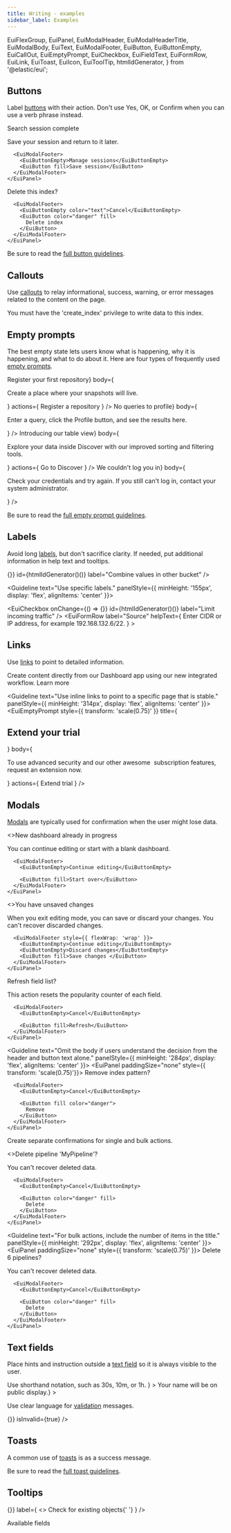 ```yaml
---
title: Writing - examples
sidebar_label: Examples
---
```


  EuiFlexGroup,
  EuiPanel,
  EuiModalHeader,
  EuiModalHeaderTitle,
  EuiModalBody,
  EuiText,
  EuiModalFooter,
  EuiButton,
  EuiButtonEmpty,
  EuiCallOut,
  EuiEmptyPrompt,
  EuiCheckbox,
  EuiFieldText,
  EuiFormRow,
  EuiLink,
  EuiToast,
  EuiIcon,
  EuiToolTip,
  htmlIdGenerator,
} from '@elastic/eui';

## Buttons

Label [buttons](../../components/navigation/buttons/button.mdx) with their action. Don't use Yes, OK, or Confirm when you can use a verb phrase instead.

<EuiFlexGroup gutterSize="m" alignItems="stretch">
  <Guideline text="Use a verb + noun for a button label." panelStyle={{ minHeight: '292px', display: 'flex', alignItems: 'center' }}>
    <EuiPanel paddingSize="none" style={{ transform: 'scale(0.75)' }}>
      <EuiModalHeader>
        <EuiModalHeaderTitle>Search session complete</EuiModalHeaderTitle>
      </EuiModalHeader>
      <EuiModalBody>
        <EuiText>
          <p>Save your session and return to it later.</p>
        </EuiText>
      </EuiModalBody>

      <EuiModalFooter>
        <EuiButtonEmpty>Manage sessions</EuiButtonEmpty>
        <EuiButton fill>Save session</EuiButton>
      </EuiModalFooter>
    </EuiPanel>
  </Guideline>
  <Guideline text="Use the same verb + noun as in the title." panelStyle={{ minHeight: '292px', display: 'flex', alignItems: 'center' }}>
    <EuiPanel paddingSize="none" style={{ transform: 'scale(0.75)' }}>
      <EuiModalHeader>
        <EuiModalHeaderTitle>Delete this index?</EuiModalHeaderTitle>
      </EuiModalHeader>

      <EuiModalFooter>
        <EuiButtonEmpty color="text">Cancel</EuiButtonEmpty>
        <EuiButton color="danger" fill>
          Delete index
        </EuiButton>
      </EuiModalFooter>
    </EuiPanel>
  </Guideline>
</EuiFlexGroup>

Be sure to read the [full button guidelines](../../components/navigation/buttons/guidelines.mdx).

## Callouts

Use [callouts](../../components/display/callout.mdx) to relay informational, success, warning, or error messages related to the content on the page.

<EuiFlexGroup gutterSize="m">
  <Guideline text="Ensure the description provides information in addition to the title" panelStyle={{ minHeight: '186px', display: 'flex', alignItems: 'center' }}>
    <EuiCallOut
      title="Ensure the description provides information in addition to the title."
      iconType="error"
      color="danger"
    >
      You must have the 'create_index' privilege to write data to this index.
    </EuiCallOut>
  </Guideline>
  <Guideline text="If a single sentence, end with a period." panelStyle={{ minHeight: '186px', display: 'flex', alignItems: 'center' }}>
    <EuiCallOut
      title="Your index can match two sources."
      iconType="search"
    />
  </Guideline>
</EuiFlexGroup>

## Empty prompts

The best empty state lets users know what is happening, why it is happening, and what to do about it. Here are four types of frequently used [empty prompts](../../components/display/empty-prompt/index.mdx).

<Guideline text="Prompt first-time users to take action.">
  <EuiEmptyPrompt
    style={{ transform: 'scale(0.75)'}}
    iconType="addDataApp"
    title={<h2>Register your first repository</h2>}
    body={<p>Create a place where your snapshots will live.</p>}
    actions={
      <EuiButton color="primary" fill>
        Register a repository
      </EuiButton>
    }
  />
</Guideline>

<Guideline text="If there is nothing to show, give instructions on what to do.">
  <EuiEmptyPrompt
    style={{ transform: 'scale(0.75)'}}
    iconType="searchProfilerApp"
    title={<h2>No queries to profile</h2>}
    body={
      <p>
        Enter a query, click the Profile button, and see the results
        here.
      </p>
    }
  />
</Guideline>

<Guideline text="Introduce a feature.">
  <EuiEmptyPrompt
    style={{ transform: 'scale(0.75)'}}
    iconType="discoverApp"
    title={<h2>Introducing our table view</h2>}
    body={
      <p>
        Explore your data inside Discover with our improved sorting and
        filtering tools.
      </p>
    }
    actions={
      <EuiButton color="primary" fill>
        Go to Discover
      </EuiButton>
    }
  />
</Guideline>

<Guideline text="If using an empty prompt for an error, explain next steps.">
  <EuiEmptyPrompt
    style={{ transform: 'scale(0.75)'}}
    iconType="lock"
    title={<h2>We couldn&apos;t log you in</h2>}
    body={
      <p>
        Check your credentials and try again. If you still can&apos;t
        log in, contact your system administrator.
      </p>
    }
  />
</Guideline>

Be sure to read the [full empty prompt guidelines](../../components/display/empty-prompt/index.mdx#guidelines).

## Labels

Avoid long [labels](../../components/forms/layouts/label.mdx), but don't sacrifice clarity. If needed, put additional information in help text and tooltips.

<EuiFlexGroup gutterSize="m">
  <Guideline text="Use labels that say what the input does." panelStyle={{ minHeight: '155px', display: 'flex', alignItems: 'center' }}>
    <div>
      <EuiFormRow>
        <EuiCheckbox
          onChange={() => {}}
          id={htmlIdGenerator()()}
          label="Combine values in other bucket"
        />
      </EuiFormRow>
      <EuiFormRow label="Bucket label">
        <EuiFieldText />
      </EuiFormRow>
    </div>
  </Guideline>

  <Guideline text="Use specific labels." panelStyle={{ minHeight: '155px', display: 'flex', alignItems: 'center' }}>
    <div>
      <EuiFormRow>
        <EuiCheckbox
          onChange={() => {}}
          id={htmlIdGenerator()()}
          label="Limit incoming traffic"
        />
      </EuiFormRow>
      <EuiFormRow
        label="Source"
        helpText={
          <span>
            Enter CIDR or IP address, for example 192.168.132.6/22.
          </span>
        }
      >
        <EuiFieldText />
      </EuiFormRow>
    </div>
  </Guideline>
</EuiFlexGroup>

## Links

Use [links](../../components/navigation/link.mdx) to point to detailed information.

<EuiFlexGroup gutterSize="m">
  <Guideline text="Place a 'Learn more' link after text that briefly introduces a topic or feature." panelStyle={{ minHeight: '314px', display: 'flex', alignItems: 'center' }}>
    <EuiCallOut size="m" title="Building a dashboard?" iconType="gear">
      Create content directly from our Dashboard app using our new integrated workflow. <Link to="https://www.elastic.co">Learn more</Link>
    </EuiCallOut>
  </Guideline>

  <Guideline text="Use inline links to point to a specific page that is stable." panelStyle={{ minHeight: '314px', display: 'flex', alignItems: 'center' }}>
    <EuiEmptyPrompt
      style={{ transform: 'scale(0.75)' }}
      title={<h2>Extend your trial</h2>}
      body={
        <p>
          To use advanced security and our other awesome&nbsp;
          <EuiLink>subscription features</EuiLink>, request an extension
          now.
        </p>
      }
      actions={
        <EuiButton color="primary" fill>
          Extend trial
        </EuiButton>
      }
    />
  </Guideline>
</EuiFlexGroup>

## Modals

[Modals](../../components/containers/modal/index.mdx) are typically used for confirmation when the user might lose data.

<EuiFlexGroup gutterSize="m">
  <Guideline text="For the body text, use one to two short sentences that explain the consequences." panelStyle={{ minHeight: '360px', display: 'flex', alignItems: 'center' }}>
    <EuiPanel paddingSize="none" style={{ transform: 'scale(0.75)' }}>
      <EuiModalHeader>
        <EuiModalHeaderTitle>
          <>New dashboard already in progress</>
        </EuiModalHeaderTitle>
      </EuiModalHeader>
      <EuiModalBody>
        <EuiText>
          <p>You can continue editing or start with a blank dashboard.</p>
        </EuiText>
      </EuiModalBody>

      <EuiModalFooter>
        <EuiButtonEmpty>Continue editing</EuiButtonEmpty>

        <EuiButton fill>Start over</EuiButton>
      </EuiModalFooter>
    </EuiPanel>
  </Guideline>
  <Guideline text="Some cases require three buttons." panelStyle={{ minHeight: '360px', display: 'flex', alignItems: 'center' }}>
    <EuiPanel paddingSize="none" style={{ transform: 'scale(0.75)' }}>
      <EuiModalHeader>
        <EuiModalHeaderTitle>
          <>You have unsaved changes</>
        </EuiModalHeaderTitle>
      </EuiModalHeader>
      <EuiModalBody>
        <EuiText>
          <p>
            When you exit editing mode, you can save or discard your
            changes. You can&apos;t recover discarded changes.
          </p>
        </EuiText>
      </EuiModalBody>

      <EuiModalFooter style={{ flexWrap: 'wrap' }}>
        <EuiButtonEmpty>Continue editing</EuiButtonEmpty>
        <EuiButtonEmpty>Discard changes</EuiButtonEmpty>
        <EuiButton fill>Save changes </EuiButton>
      </EuiModalFooter>
    </EuiPanel>
  </Guideline>
</EuiFlexGroup>

<EuiFlexGroup gutterSize="m">
  <Guideline text="Use the same action verbs in the header and button text." panelStyle={{ minHeight: '284px', display: 'flex', alignItems: 'center' }}>
    <EuiPanel paddingSize="none" style={{ transform: 'scale(0.75)'}}>
      <EuiModalHeader>
        <EuiModalHeaderTitle>Refresh field list?</EuiModalHeaderTitle>
      </EuiModalHeader>
      <EuiModalBody>
        <EuiText>
          <p>This action resets the popularity counter of each field.</p>
        </EuiText>
      </EuiModalBody>

      <EuiModalFooter>
        <EuiButtonEmpty>Cancel</EuiButtonEmpty>

        <EuiButton fill>Refresh</EuiButton>
      </EuiModalFooter>
    </EuiPanel>
  </Guideline>

  <Guideline text="Omit the body if users understand the decision from the header and button text alone." panelStyle={{ minHeight: '284px', display: 'flex', alignItems: 'center' }}>
    <EuiPanel paddingSize="none" style={{ transform: 'scale(0.75)'}}>
      <EuiModalHeader>
        <EuiModalHeaderTitle>Remove index pattern?</EuiModalHeaderTitle>
      </EuiModalHeader>

      <EuiModalFooter>
        <EuiButtonEmpty>Cancel</EuiButtonEmpty>

        <EuiButton fill color="danger">
          Remove
        </EuiButton>
      </EuiModalFooter>
    </EuiPanel>
  </Guideline>
</EuiFlexGroup>

Create separate confirmations for single and bulk actions.

<EuiFlexGroup gutterSize="m">
  <Guideline text="Asking users to delete a single item should include the item name in the title, if possible. Use single quotes around the name if it helps clarify meaning." panelStyle={{ minHeight: '292px', display: 'flex', alignItems: 'center' }}>
    <EuiPanel paddingSize="none" style={{ transform: 'scale(0.75)'}}>
      <EuiModalHeader>
        <EuiModalHeaderTitle>
          <>Delete pipeline &apos;MyPipeline&apos;?</>
        </EuiModalHeaderTitle>
      </EuiModalHeader>
      <EuiModalBody>
        <EuiText>
          <p>You can&apos;t recover deleted data.</p>
        </EuiText>
      </EuiModalBody>

      <EuiModalFooter>
        <EuiButtonEmpty>Cancel</EuiButtonEmpty>

        <EuiButton color="danger" fill>
          Delete
        </EuiButton>
      </EuiModalFooter>
    </EuiPanel>
  </Guideline>

  <Guideline text="For bulk actions, include the number of items in the title." panelStyle={{ minHeight: '292px', display: 'flex', alignItems: 'center' }}>
    <EuiPanel paddingSize="none" style={{ transform: 'scale(0.75)' }}>
      <EuiModalHeader>
        <EuiModalHeaderTitle>Delete 6 pipelines?</EuiModalHeaderTitle>
      </EuiModalHeader>
      <EuiModalBody>
        <EuiText>
          <p>You can&apos;t recover deleted data.</p>
        </EuiText>
      </EuiModalBody>

      <EuiModalFooter>
        <EuiButtonEmpty>Cancel</EuiButtonEmpty>

        <EuiButton color="danger" fill>
          Delete
        </EuiButton>
      </EuiModalFooter>
    </EuiPanel>
  </Guideline>
</EuiFlexGroup>

## Text fields

Place hints and instruction outside a [text field](../../components/forms/text/basic.mdx) so it is always visible to the user.

<EuiFlexGroup gutterSize="m">
  <Guideline text="Help users make the right decision by clarifying what goes inside a field.">
    <EuiFormRow
      label="Set a custom interval"
      helpText={
        <span>Use shorthand notation, such as 30s, 10m, or 1h.</span>
      }
    >
      <EuiFieldText />
    </EuiFormRow>
  </Guideline>
  <Guideline text="Use complete sentences and ending punctuation.">
    <EuiFormRow
      label="Name"
      helpText={<span>Your name will be on public display.</span>}
    >
      <EuiFieldText name="text" />
    </EuiFormRow>
  </Guideline>
</EuiFlexGroup>

Use clear language for [validation](../../components/forms/validation/basic.mdx) messages.

<EuiFlexGroup gutterSize="m">
  <Guideline text="Prefer this format for a required field.">
    <EuiFormRow label="Name" isInvalid={true} error="Name is required.">
      <EuiFieldText name="text" isInvalid={true} />
    </EuiFormRow>
  </Guideline>
  <Guideline text="Tell users what happened and how to fix it.">
    <EuiFormRow
      label="Address"
      error="Choose a different address as this one already exists."
      isInvalid={true}
    >
      <EuiFieldText
        value="1234 Elastic Ave"
        onChange={() => {}}
        isInvalid={true}
      />
    </EuiFormRow>
  </Guideline>
</EuiFlexGroup>

## Toasts

A common use of [toasts](../../components/display/toast/index.mdx) is as a success message.

<EuiFlexGroup gutterSize="m">
  <Guideline text="For common actions such as create, add, delete, remove, and save, include the object type, the object name if available, and the past tense of the action. Don't include &quot;successfully&quot;. It's implied.">
    <EuiToast
      color="success"
      style={{ maxWidth: 300 }}
      title="User 'Casey Smith' was added"
    />
  </Guideline>
  <Guideline text="For a message about multiple objects, include the object count, but not the names of the objects.">
    <EuiToast
      color="success"
      style={{ maxWidth: 300 }}
      title="4 visualizations were deleted"
    />
  </Guideline>
</EuiFlexGroup>

Be sure to read the [full toast guidelines](../../components/display/toast/index.mdx#guidelines).

## Tooltips

<EuiFlexGroup gutterSize="m">
  <Guideline text="Use sentence case and ending period.  Sentence fragments are ok.">
    <EuiToolTip
      content="Check if objects were previously copied or imported into the space."
      position="right"
    >
      <EuiCheckbox
        id="explainedCheckbox"
        onChange={() => {}}
        label={
          <>
            Check for existing objects{' '}
            <EuiIcon className="eui-alignTop" type="questionInCircle" />
          </>
        }
      />
    </EuiToolTip>
  </Guideline>
  <Guideline text="Multi-lines are ok, but use 2 lines max.">
    <EuiText size="s">
      <p>
        <EuiToolTip
          content="Available fields have data in the first 500 documents that match your filters. Full text and geographic fields cannot be visualized and are not shown."
          position="right"
        >
          <span>
            Available fields <EuiIcon className="eui-alignTop" type="questionInCircle" />
          </span>
        </EuiToolTip>
      </p>
    </EuiText>
  </Guideline>
</EuiFlexGroup>
